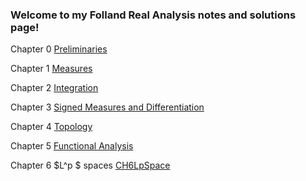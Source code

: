 === Welcome to my Folland Real Analysis notes and solutions page! ===

Chapter 0 [[Preliminaries]]

Chapter 1 [[Measures]]

Chapter 2 [[Integration]]

Chapter 3 [[Signed Measures and Differentiation ]]

Chapter 4 [[Topology]]

Chapter 5 [[Functional Analysis ]]

Chapter 6 $L^p $ spaces [[CH6LpSpace]]

